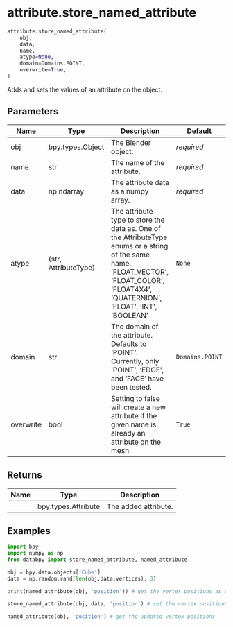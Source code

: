 # attribute.store_named_attribute { #databpy.attribute.store_named_attribute }

```python
attribute.store_named_attribute(
    obj,
    data,
    name,
    atype=None,
    domain=Domains.POINT,
    overwrite=True,
)
```

Adds and sets the values of an attribute on the object.

## Parameters {.doc-section .doc-section-parameters}

| Name      | Type                 | Description                                                                                                                                                                              | Default         |
|-----------|----------------------|------------------------------------------------------------------------------------------------------------------------------------------------------------------------------------------|-----------------|
| obj       | bpy.types.Object     | The Blender object.                                                                                                                                                                      | _required_      |
| name      | str                  | The name of the attribute.                                                                                                                                                               | _required_      |
| data      | np.ndarray           | The attribute data as a numpy array.                                                                                                                                                     | _required_      |
| atype     | (str, AttributeType) | The attribute type to store the data as. One of the AttributeType enums or a string of the same name. 'FLOAT_VECTOR', 'FLOAT_COLOR', 'FLOAT4X4', 'QUATERNION', 'FLOAT', 'INT', 'BOOLEAN' | `None`          |
| domain    | str                  | The domain of the attribute. Defaults to 'POINT'. Currently, only 'POINT', 'EDGE', and 'FACE' have been tested.                                                                          | `Domains.POINT` |
| overwrite | bool                 | Setting to false will create a new attribute if the given name is already an attribute on the mesh.                                                                                      | `True`          |

## Returns {.doc-section .doc-section-returns}

| Name   | Type                | Description          |
|--------|---------------------|----------------------|
|        | bpy.types.Attribute | The added attribute. |

## Examples {.doc-section .doc-section-examples}

```python
import bpy
import numpy as np
from databpy import store_named_attribute, named_attribute

obj = bpy.data.objects['Cube']
data = np.random.rand(len(obj.data.vertices), 3)

print(named_attribute(obj, 'position')) # get the vertex positions as as numpy array

store_named_attribute(obj, data, 'position') # set the vertex positions with random data

named_attribute(obj, 'position') # get the updated vertex positions
```